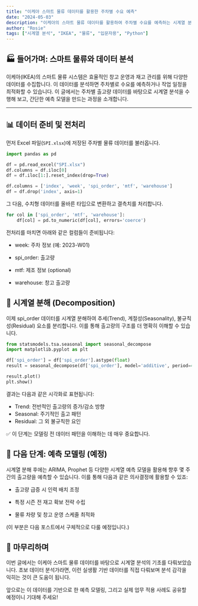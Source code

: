 ```yaml
---
title: "이케아 스마트 물류 데이터를 활용한 주차별 수요 예측"
date: "2024-05-03"
description: "이케아의 스마트 물류 데이터를 활용하여 주차별 수요를 예측하는 시계열 분석 방법을 소개합니다."
author: "Rosie"
tags: ["시계열 분석", "IKEA", "물류", "입문자용", "Python"]
---
```


## 🏭 들어가며: 스마트 물류와 데이터 분석

이케아(IKEA)의 스마트 물류 시스템은 효율적인 창고 운영과 재고 관리를 위해 다양한 데이터를 수집합니다. 이 데이터를 분석하면 주차별로 수요를 예측하거나 작업 일정을 최적화할 수 있습니다. 이 글에서는 주차별 출고량 데이터를 바탕으로 시계열 분석을 수행해 보고, 간단한 예측 모델을 만드는 과정을 소개합니다.

---

## 📊 데이터 준비 및 전처리

먼저 Excel 파일(`SPI.xlsx`)에 저장된 주차별 물류 데이터를 불러옵니다.

```python
import pandas as pd

df = pd.read_excel("SPI.xlsx")
df.columns = df.iloc[0]
df = df.iloc[1:].reset_index(drop=True)

df.columns = ['index', 'week', 'spi_order', 'mtf', 'warehouse']
df = df.drop('index', axis=1)
```

그 다음, 수치형 데이터를 올바른 타입으로 변환하고 결측치를 처리합니다.

```python
for col in ['spi_order', 'mtf', 'warehouse']:
    df[col] = pd.to_numeric(df[col], errors='coerce')
```

전처리를 마치면 아래와 같은 컬럼들이 준비됩니다:

- week: 주차 정보 (예: 2023-W01)

- spi_order: 출고량

- mtf: 제조 정보 (optional)

- warehouse: 창고 출고량

## 🧭 시계열 분해 (Decomposition)
이제 spi_order 데이터를 시계열 분해하여 추세(Trend), 계절성(Seasonality), 불규칙성(Residual) 요소를 분리합니다. 이를 통해 출고량의 구조를 더 명확히 이해할 수 있습니다.

```python
from statsmodels.tsa.seasonal import seasonal_decompose
import matplotlib.pyplot as plt

df['spi_order'] = df['spi_order'].astype(float)
result = seasonal_decompose(df['spi_order'], model='additive', period=4)

result.plot()
plt.show()
```
결과는 다음과 같은 시각화로 표현됩니다:

- Trend: 전반적인 출고량의 증가/감소 방향
- Seasonal: 주기적인 출고 패턴
- Residual: 그 외 불규칙한 요인

✅ 이 단계는 모델링 전 데이터 패턴을 이해하는 데 매우 중요합니다.

## 🔮 다음 단계: 예측 모델링 (예정)
시계열 분해 후에는 ARIMA, Prophet 등 다양한 시계열 예측 모델을 활용해 향후 몇 주간의 출고량을 예측할 수 있습니다. 이를 통해 다음과 같은 의사결정에 활용할 수 있죠:

- 출고량 급증 시 인력 배치 조정

- 특정 시즌 전 재고 확보 전략 수립

- 물류 차량 및 창고 운영 스케줄 최적화

(이 부분은 다음 포스트에서 구체적으로 다룰 예정입니다.)

## 🧠 마무리하며
이번 글에서는 이케아 스마트 물류 데이터를 바탕으로 시계열 분석의 기초를 다뤄보았습니다.
초보 데이터 분석가라면, 이런 실생활 기반 데이터를 직접 다뤄보며 분석 감각을 익히는 것이 큰 도움이 됩니다.

앞으로는 이 데이터를 기반으로 한 예측 모델링, 그리고 실제 업무 적용 사례도 공유할 예정이니 기대해 주세요!